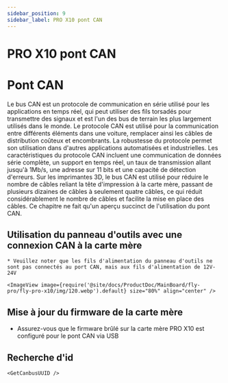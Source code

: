 ```yaml
---
sidebar_position: 9
sidebar_label: PRO X10 pont CAN
---
```


# PRO X10 pont CAN




# Pont CAN

Le bus CAN est un protocole de communication en série utilisé pour les applications en temps réel, qui peut utiliser des fils torsadés pour transmettre des signaux et est l'un des bus de terrain les plus largement utilisés dans le monde. Le protocole CAN est utilisé pour la communication entre différents éléments dans une voiture, remplacer ainsi les câbles de distribution coûteux et encombrants. La robustesse du protocole permet son utilisation dans d'autres applications automatisées et industrielles. Les caractéristiques du protocole CAN incluent une communication de données série complète, un support en temps réel, un taux de transmission allant jusqu'à 1Mb/s, une adresse sur 11 bits et une capacité de détection d'erreurs.
Sur les imprimantes 3D, le bus CAN est utilisé pour réduire le nombre de câbles reliant la tête d'impression à la carte mère, passant de plusieurs dizaines de câbles à seulement quatre câbles, ce qui réduit considérablement le nombre de câbles et facilite la mise en place des câbles.
Ce chapitre ne fait qu'un aperçu succinct de l'utilisation du pont CAN.

## Utilisation du panneau d'outils avec une connexion CAN à la carte mère

    * Veuillez noter que les fils d'alimentation du panneau d'outils ne sont pas connectés au port CAN, mais aux fils d'alimentation de 12V-24V

    <ImageView image={require('@site/docs/ProductDoc/MainBoard/fly-pro/fly-pro-x10/img/120.webp').default} size="80%" align="center" />

## Mise à jour du firmware de la carte mère

* Assurez-vous que le firmware brûlé sur la carte mère PRO X10 est configuré pour le pont CAN via USB


## Recherche d'id

    <GetCanbusUUID />
